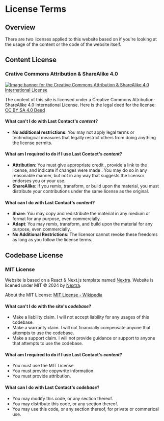 # License Terms

## Overview

There are two licenses applied to this website based on if you're looking at the usage of the content or the code of the website itself.

## Content License

### Crative Commons Attribution & ShareAlike 4.0

[![Image banner for the Creative Commons Attribution & ShareAlike 4.0 International License ](https://mirrors.creativecommons.org/presskit/buttons/88x31/png/by-sa.png)](https://creativecommons.org/licenses/by-sa/4.0)

The content of this site is licensed under a Creative Commons Attribution-ShareAlike 4.0 International License. Here is the legal deed for the license: [CC BY SA 4.0 Deed](https://creativecommons.org/licenses/by-sa/4.0)

#### What can't I do with Last Contact's *content*?
- **No additional restrictions**: You may not apply legal terms or technological measures that legally restrict others from doing anything the license permits.

#### What am I required to do if I use Last Contact's *content*?
- **Attribution**: You must give appropriate credit , provide a link to the license, and indicate if changes were made . You may do so in any reasonable manner, but not in any way that suggests the licensor endorses you or your use.
- **ShareAlike**: If you remix, transform, or build upon the material, you must distribute your contributions under the same license as the original.


#### What can I do with Last Contact's *content*?
- **Share**: You may copy and redistribute the material in any medium or format for any purpose, even commercially.
- **Adapt**: You may remix, transform, and build upon the material for any purpose, even commercially.
- **No Additional Restrictions**: The licensor cannot revoke these freedoms as long as you follow the license terms.

## Codebase License

### MIT License

Website is based on a React & Next.js template named <a href="https://nextra.site" target="_blank">Nextra</a>.
Website is licened under MIT © 2024 by <a href="https://nextra.site" target="_blank">Nextra</a>.

About the MIT License: [MIT License - Wikipedia](https://en.wikipedia.org/wiki/MIT_License)

#### What can't I do with the site's *codebase*?
- Make a liability claim. I will not accept liability for any usages of this codebase.
- Make a warranty claim. I will not financially compensate anyone that attempts to use the codebase.
- Make a support claim. I will not provide guidance or support to anyone that attempts to use the codebase.

#### What am I required to do if I use Last Contact's *content*?
- You must use the MIT License
- You must provide copywrite information.
- You must provide attribution.

#### What can I do with Last Contact's *codebase*?
- You may modify this code, or any section thereof.
- You may distribute this code, or any section thereof.
- You may use this code, or any section thereof, for private or commerical use.